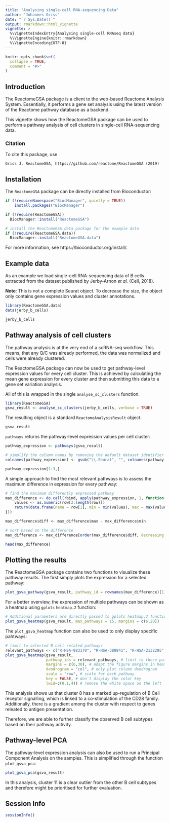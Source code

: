 ```yaml
---
title: "Analysing single-cell RNA-sequencing Data"
author: "Johannes Griss"
date: "`r Sys.Date()`"
output: rmarkdown::html_vignette
vignette: >
  %\VignetteIndexEntry{Analysing single-cell RNAseq data}
  %\VignetteEngine{knitr::rmarkdown}
  %\VignetteEncoding{UTF-8}
---
```


```r
knitr::opts_chunk$set(
  collapse = TRUE,
  comment = "#>"
)
```

## Introduction

The ReactomeGSA package is a client to the web-based Reactome Analysis System. Essentially, it performs a gene set analysis using the latest version of the Reactome pathway database as a backend.

This vignette shows how the ReactomeGSA package can be used to perform a pathway analysis of cell clusters in single-cell RNA-sequencing data.

### Citation

To cite this package, use 

```
Griss J. ReactomeGSA, https://github.com/reactome/ReactomeGSA (2019)
```

## Installation

The `ReactomeGSA` package can be directly installed from Bioconductor:

```r
if (!requireNamespace("BiocManager", quietly = TRUE))
    install.packages("BiocManager")

if (!require(ReactomeGSA))
  BiocManager::install("ReactomeGSA")

# install the ReactomeGSA.data package for the example data
if (!require(ReactomeGSA.data))
  BiocManager::install("ReactomeGSA.data")
```

For more information, see https://bioconductor.org/install/.

## Example data

As an example we load single-cell RNA-sequencing data of B cells extracted from the dataset published by Jerby-Arnon *et al.* (Cell, 2018).

**Note**: This is not a complete Seurat object. To decrease the size, the object only contains gene expression values and cluster annotations.

```r
library(ReactomeGSA.data)
data(jerby_b_cells)

jerby_b_cells
```

## Pathway analysis of cell clusters

The pathway analysis is at the very end of a scRNA-seq workflow. This means, that any Q/C was already performed, the data was normalized and cells were already clustered.

The ReactomeGSA package can now be used to get pathway-level expression values for every cell cluster. This is achieved by calculating the mean gene expression for every cluster and then submitting this data to a gene set variation analysis. 

All of this is wrapped in the single `analyse_sc_clusters` function.

```R
library(ReactomeGSA)
gsva_result <- analyse_sc_clusters(jerby_b_cells, verbose = TRUE)
```

The resulting object is a standard `ReactomeAnalysisResult` object.

```r
gsva_result
```

`pathways` returns the pathway-level expression values per cell cluster:

```r
pathway_expression <- pathways(gsva_result)

# simplify the column names by removing the default dataset identifier
colnames(pathway_expression) <- gsub("\\.Seurat", "", colnames(pathway_expression))

pathway_expression[1:3,]
```

A simple approach to find the most relevant pathways is to assess the maximum difference in expression for every pathway:

```r
# find the maximum differently expressed pathway
max_difference <- do.call(rbind, apply(pathway_expression, 1, function(row) {
    values <- as.numeric(row[2:length(row)])
    return(data.frame(name = row[1], min = min(values), max = max(values)))
}))

max_difference$diff <- max_difference$max - max_difference$min

# sort based on the difference
max_difference <- max_difference[order(max_difference$diff, decreasing = T), ]

head(max_difference)
```

## Plotting the results

The ReactomeGSA package contains two functions to visualize these pathway results. The first simply plots the expression for a selected pathway:

```r
plot_gsva_pathway(gsva_result, pathway_id = rownames(max_difference)[1])
```

For a better overview, the expression of multiple pathways can be shown as a heatmap using `gplots` `heatmap.2` function:

```r
# Additional parameters are directly passed to gplots heatmap.2 function
plot_gsva_heatmap(gsva_result, max_pathways = 15, margins = c(6,20))
```

The `plot_gsva_heatmap` function can also be used to only display specific pahtways:
```r
# limit to selected B cell related pathways
relevant_pathways <- c("R-HSA-983170", "R-HSA-388841", "R-HSA-2132295", "R-HSA-983705", "R-HSA-5690714")
plot_gsva_heatmap(gsva_result, 
                  pathway_ids = relevant_pathways, # limit to these pathways
                  margins = c(6,30), # adapt the figure margins in heatmap.2
                  dendrogram = "col", # only plot column dendrogram
                  scale = "row", # scale for each pathway
                  key = FALSE, # don't display the color key
                  lwid=c(0.1,4)) # remove the white space on the left
```

This analysis shows us that cluster 8 has a marked up-regulation of B Cell receptor signalling, which is linked to a co-stimulation of the CD28 family. Additionally, there is a gradient among the cluster with respect to genes releated to antigen presentation. 

Therefore, we are able to further classify the observed B cell subtypes based on their pathway activity.

## Pathway-level PCA

The pathway-level expression analysis can also be used to run a Principal Component Analysis on the samples. This is simplified through the function `plot_gsva_pca`:

```r
plot_gsva_pca(gsva_result)
```

In this analysis, cluster 11 is a clear outlier from the other B cell subtypes and therefore might be prioritised for further evaluation.

## Session Info

```r
sessionInfo()
```